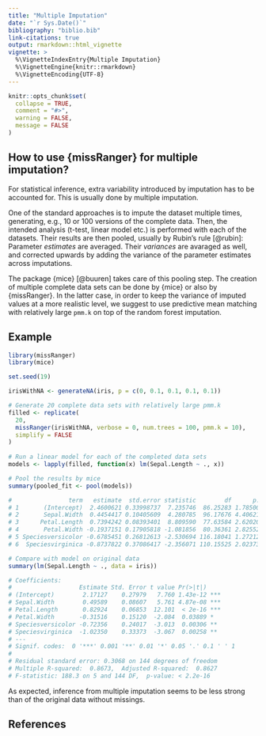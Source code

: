 ```yaml
---
title: "Multiple Imputation"
date: "`r Sys.Date()`"
bibliography: "biblio.bib"
link-citations: true
output: rmarkdown::html_vignette
vignette: >
  %\VignetteIndexEntry{Multiple Imputation}
  %\VignetteEngine{knitr::rmarkdown}
  %\VignetteEncoding{UTF-8}
---
```


```r
knitr::opts_chunk$set(
  collapse = TRUE,
  comment = "#>",
  warning = FALSE,
  message = FALSE
)
```

## How to use {missRanger} for multiple imputation?

For statistical inference, extra variability introduced by imputation has to be accounted for. This is usually done by multiple imputation.

One of the standard approaches is to impute the dataset multiple times, generating, e.g., 10 or 100 versions of the complete data. Then, the intended analysis (t-test, linear model etc.) is performed with each of the datasets. Their results are then pooled, usually by Rubin's rule [@rubin]: Parameter *estimates* are averaged. Their *variances* are avaraged as well, and corrected upwards by adding the variance of the parameter estimates across imputations.

The package {mice} [@buuren] takes care of this pooling step. The creation of multiple complete data sets can be done by {mice} or also by {missRanger}. In the latter case, in order to keep the variance of imputed values at a more realistic level, we suggest to use predictive mean matching with relatively large `pmm.k` on top of the random forest imputation. 

## Example

```r
library(missRanger)
library(mice)

set.seed(19)

irisWithNA <- generateNA(iris, p = c(0, 0.1, 0.1, 0.1, 0.1))

# Generate 20 complete data sets with relatively large pmm.k
filled <- replicate(
  20, 
  missRanger(irisWithNA, verbose = 0, num.trees = 100, pmm.k = 10), 
  simplify = FALSE
)
                           
# Run a linear model for each of the completed data sets                          
models <- lapply(filled, function(x) lm(Sepal.Length ~ ., x))

# Pool the results by mice
summary(pooled_fit <- pool(models))

#                term   estimate  std.error statistic        df      p.value
# 1       (Intercept)  2.4600621 0.33998737  7.235746  86.25283 1.785004e-10
# 2       Sepal.Width  0.4454417 0.10405609  4.280785  96.17676 4.406215e-05
# 3      Petal.Length  0.7394242 0.08393401  8.809590  77.63584 2.620202e-13
# 4       Petal.Width -0.1937151 0.17905818 -1.081856  80.36361 2.825524e-01
# 5 Speciesversicolor -0.6785451 0.26812613 -2.530694 116.18041 1.272124e-02
# 6  Speciesvirginica -0.8737822 0.37086417 -2.356071 110.15525 2.023735e-02

# Compare with model on original data
summary(lm(Sepal.Length ~ ., data = iris))

# Coefficients:
#                   Estimate Std. Error t value Pr(>|t|)    
# (Intercept)        2.17127    0.27979   7.760 1.43e-12 ***
# Sepal.Width        0.49589    0.08607   5.761 4.87e-08 ***
# Petal.Length       0.82924    0.06853  12.101  < 2e-16 ***
# Petal.Width       -0.31516    0.15120  -2.084  0.03889 *  
# Speciesversicolor -0.72356    0.24017  -3.013  0.00306 ** 
# Speciesvirginica  -1.02350    0.33373  -3.067  0.00258 ** 
# ---
# Signif. codes:  0 '***' 0.001 '**' 0.01 '*' 0.05 '.' 0.1 ' ' 1
# 
# Residual standard error: 0.3068 on 144 degrees of freedom
# Multiple R-squared:  0.8673,	Adjusted R-squared:  0.8627 
# F-statistic: 188.3 on 5 and 144 DF,  p-value: < 2.2e-16
```

As expected, inference from multiple imputation seems to be less strong than of the original data without missings.

## References
